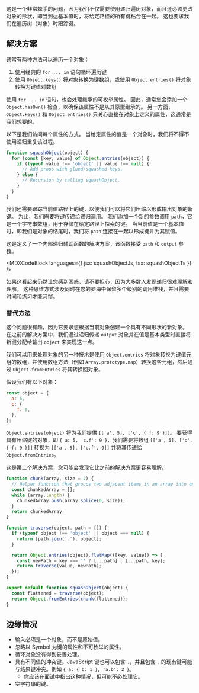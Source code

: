 

这是一个非常棘手的问题，因为我们不仅需要使用递归遍历对象，而且还必须更改对象的形状，即当到达基本值时，将给定路径的所有键粘合在一起。 这也要求我们在遍历树（对象）时跟踪键。

## 解决方案

通常有两种方法可以遍历一个对象：

1. 使用经典的 `for ... in` 语句循环遍历键
2. 使用 `Object.keys()` 将对象转换为键数组，或使用 `Object.entries()` 将对象转换为键值对数组

使用 `for ... in` 语句，也会处理继承的可枚举属性。 因此，通常您会添加一个 `Object.hasOwn()` 检查，以确保该属性不是从其原型继承的。 另一方面，`Object.keys()` 和 `Object.entries()` 只关心直接在对象上定义的属性，这通常是我们想要的。

以下是我们访问每个属性的方式。 当给定属性的值是一个对象时，我们将不得不使用递归重复该过程。

```js
function squashObject(object) {
  for (const [key, value] of Object.entries(object)) {
    if (typeof value !== 'object' || value !== null) {
      // Add props with glued/squashed keys.
    } else {
      // Recursion by calling squashObject.
    }
  }
}
```

我们还需要跟踪当前值路径上的键，以便我们可以将它们压缩以形成输出对象的新键。 为此，我们需要将键传递给递归调用。 我们添加一个新的参数调用 `path`，它是一个字符串数组，用于存储在给定路径上探索的键。 当当前值是一个基本值时，即我们是对象的结尾时，我们将 `path` 连接在一起以形成键并为其赋值。

这是定义了一个内部递归辅助函数的解决方案，该函数接受 `path` 和 `output` 参数。

<MDXCodeBlock languages={{ jsx: squashObjectJs, tsx: squashObjectTs }} />

如果这看起来仍然让您感到困惑，请不要担心，因为大多数人发现递归很难理解和理解。 这种思维方式涉及同时在您的脑海中保留多个级别的调用堆栈，并且需要时间和练习才能习惯。

### 替代方法

这个问题很有趣，因为它要求您根据当前对象创建一个具有不同形状的新对象。 在之前的解决方案中，我们通过递归传递 `output` 对象并在值是基本类型时直接将新键分配给输出 `object` 来实现这一点。

我们可以用来处理对象的另一种技术是使用 `Object.entries` 将对象转换为键值元组的数组，并使用数组方法（例如 `Array.prototype.map`）转换这些元组，然后通过 `Object.fromEntries` 将其转换回对象。

假设我们有以下对象：

```js
const object = {
  a: 5,
  c: {
    f: 9,
  },
};
```

`Object.entries(object)` 将为我们提供 `[['a', 5], ['c', { f: 9 }]]`。 要获得具有压缩键的对象，即 `{ a: 5, 'c.f': 9 }`，我们需要将数组 `[['a', 5], ['c', { f: 9 }]]` 转换为 `[['a', 5], ['c.f', 9]]` 并将其传递给 `Object.fromEntries`。

这是第二个解决方案，您可能会发现它比之前的解决方案更容易理解。

```js
function chunk(array, size = 2) {
  // Helper function that groups two adjacent items in an array into one subarray.
  const chunkedArray = [];
  while (array.length) {
    chunkedArray.push(array.splice(0, size));
  }
  return chunkedArray;
}

function traverse(object, path = []) {
  if (typeof object !== 'object' || object === null) {
    return [path.join('.'), object];
  }

  return Object.entries(object).flatMap(([key, value]) => {
    const newPath = key === '' ? [...path] : [...path, key];
    return traverse(value, newPath);
  });
}

export default function squashObject(object) {
  const flattened = traverse(object);
  return Object.fromEntries(chunk(flattened));
}
```

## 边缘情况

* 输入必须是一个对象，而不是原始值。
* 忽略以 Symbol 为键的属性和不可枚举的属性。
* 循环对象没有得到妥善处理。
* 具有不同值的冲突键。JavaScript 键也可以包含 `.`，并且包含 `.` 的现有键可能与结果键冲突。例如 `{ a: { b: 1 }, 'a.b': 2 }`。
  * 你应该在面试中指出这种情况，但可能不必处理它。
* 空字符串的键。
